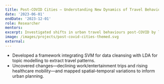 ```yaml
---
title: Post-COVID Cities — Understanding New Dynamics of Travel Behaviour and Activities
date: '2023-06-01'
endDate: '2023-12-01'
role: Researcher
mentors: 
excerpt: Investigated shifts in urban travel behaviours post-COVID by leveraging Twitter data to capture pre- and post-pandemic mobility trends.
image: /images/projects/post-covid-cities-themed.svg
external: 
---
```


- Developed a framework integrating SVM for data cleansing with LDA for topic modelling to extract travel patterns.
- Uncovered changes—declining work/entertainment trips and rising healthcare mobility—and mapped spatial–temporal variations to inform urban planning.
